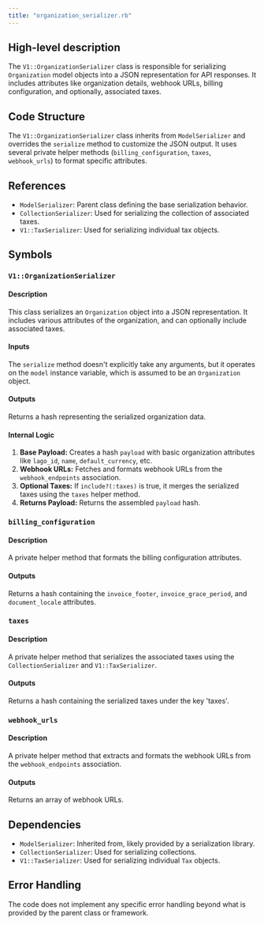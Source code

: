 ```yaml
---
title: "organization_serializer.rb"
---
```


## High-level description
The `V1::OrganizationSerializer` class is responsible for serializing `Organization` model objects into a JSON representation for API responses. It includes attributes like organization details, webhook URLs, billing configuration, and optionally, associated taxes.

## Code Structure
The `V1::OrganizationSerializer` class inherits from `ModelSerializer` and overrides the `serialize` method to customize the JSON output. It uses several private helper methods (`billing_configuration`, `taxes`, `webhook_urls`) to format specific attributes.

## References
- `ModelSerializer`: Parent class defining the base serialization behavior.
- `CollectionSerializer`: Used for serializing the collection of associated taxes.
- `V1::TaxSerializer`: Used for serializing individual tax objects.

## Symbols

### `V1::OrganizationSerializer`
#### Description
This class serializes an `Organization` object into a JSON representation. It includes various attributes of the organization, and can optionally include associated taxes.

#### Inputs
The `serialize` method doesn't explicitly take any arguments, but it operates on the `model` instance variable, which is assumed to be an `Organization` object.

#### Outputs
Returns a hash representing the serialized organization data.

#### Internal Logic
1. **Base Payload:** Creates a hash `payload` with basic organization attributes like `lago_id`, `name`, `default_currency`, etc.
2. **Webhook URLs:** Fetches and formats webhook URLs from the `webhook_endpoints` association.
3. **Optional Taxes:** If `include?(:taxes)` is true, it merges the serialized taxes using the `taxes` helper method.
4. **Returns Payload:** Returns the assembled `payload` hash.

### `billing_configuration`
#### Description
A private helper method that formats the billing configuration attributes.

#### Outputs
Returns a hash containing the `invoice_footer`, `invoice_grace_period`, and `document_locale` attributes.

### `taxes`
#### Description
A private helper method that serializes the associated taxes using the `CollectionSerializer` and `V1::TaxSerializer`.

#### Outputs
Returns a hash containing the serialized taxes under the key 'taxes'.

### `webhook_urls`
#### Description
A private helper method that extracts and formats the webhook URLs from the `webhook_endpoints` association.

#### Outputs
Returns an array of webhook URLs.

## Dependencies
- `ModelSerializer`: Inherited from, likely provided by a serialization library.
- `CollectionSerializer`: Used for serializing collections.
- `V1::TaxSerializer`: Used for serializing individual `Tax` objects.

## Error Handling
The code does not implement any specific error handling beyond what is provided by the parent class or framework.
